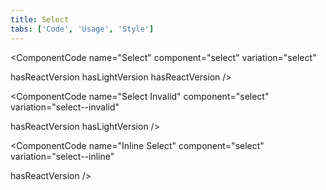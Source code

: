 ```yaml
---
title: Select
tabs: ['Code', 'Usage', 'Style']
---
```


<ComponentCode
  name="Select"
  component="select"
  variation="select"
  
  hasReactVersion
  hasLightVersion
  hasReactVersion
/>

<ComponentCode
  name="Select Invalid"
  component="select"
  variation="select--invalid"
  
  hasReactVersion
  hasLightVersion
/>

<ComponentCode
  name="Inline Select"
  component="select"
  variation="select--inline"
  
  hasReactVersion
/>

<ComponentCode
    name="Inline Select Invalid"
    component="select" 
    variation="select--inline-invalid"
    hasReactVersion
    >
</ComponentCode>
<ComponentDocs component="select" ></ComponentDocs>
